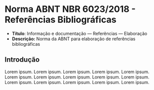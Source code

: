 # Norma ABNT NBR 6023/2018 - Referências Bibliográficas

* **Título**: Informação e documentação — Referências — Elaboração
* **Descrição:** Norma da ABNT para elaboração de referências bibliográficas

## Introdução

Lorem ipsum. Lorem ipsum. Lorem ipsum. Lorem ipsum. Lorem ipsum. Lorem ipsum. Lorem ipsum. Lorem ipsum. Lorem ipsum. Lorem ipsum. Lorem ipsum. Lorem ipsum. Lorem ipsum. Lorem ipsum. Lorem ipsum.